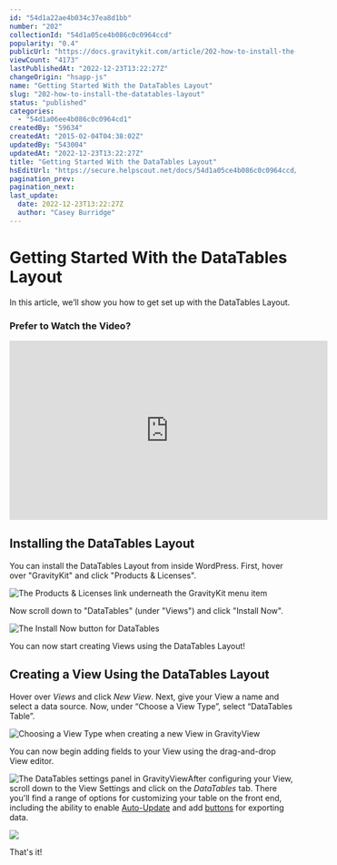 ```yaml
---
id: "54d1a22ae4b034c37ea8d1bb"
number: "202"
collectionId: "54d1a05ce4b086c0c0964ccd"
popularity: "0.4"
publicUrl: "https://docs.gravitykit.com/article/202-how-to-install-the-datatables-layout"
viewCount: "4173"
lastPublishedAt: "2022-12-23T13:22:27Z"
changeOrigin: "hsapp-js"
name: "Getting Started With the DataTables Layout"
slug: "202-how-to-install-the-datatables-layout"
status: "published"
categories: 
  - "54d1a06ee4b086c0c0964cd1"
createdBy: "59634"
createdAt: "2015-02-04T04:38:02Z"
updatedBy: "543004"
updatedAt: "2022-12-23T13:22:27Z"
title: "Getting Started With the DataTables Layout"
hsEditUrl: "https://secure.helpscout.net/docs/54d1a05ce4b086c0c0964ccd/article/54d1a22ae4b034c37ea8d1bb"
pagination_prev: 
pagination_next: 
last_update:
  date: 2022-12-23T13:22:27Z
  author: "Casey Burridge"
---
```


# Getting Started With the DataTables Layout

In this article, we’ll show you how to get set up with the DataTables Layout.

### Prefer to Watch the Video?

<iframe allow="accelerometer; autoplay; clipboard-write; encrypted-media; gyroscope; picture-in-picture" allowfullscreen="" frameborder="0" height="315" src="https://www.youtube.com/embed/dg-x-FQ6KNI" title="YouTube video player" width="560"></iframe>

## Installing the DataTables Layout

You can install the DataTables Layout from inside WordPress. First, hover over "GravityKit" and click "Products &amp; Licenses".

![The Products & Licenses link underneath the GravityKit menu item](https://s3.amazonaws.com/helpscout.net/docs/assets/54c58489e4b051242988532c/images/63a563439ef7901532ad2a8c/file-7ZM2RnkKU3.png)

Now scroll down to "DataTables" (under "Views") and click "Install Now".

![The Install Now button for DataTables](https://s3.amazonaws.com/helpscout.net/docs/assets/54c58489e4b051242988532c/images/63a565c49cef114e6cd20430/file-o79I3Ef3pH.png)

You can now start creating Views using the DataTables Layout!

## Creating a View Using the DataTables Layout

Hover over *Views* and click *New View*. Next, give your View a name and select a data source. Now, under “Choose a View Type”, select “DataTables Table”.

![Choosing a View Type when creating a new View in GravityView](https://s3.amazonaws.com/helpscout.net/docs/assets/54c58489e4b051242988532c/images/623b30c7c1688a6d26a788f3/file-ueUAlqbpMK.png)

You can now begin adding fields to your View using the drag-and-drop View editor.

![The DataTables settings panel in GravityView](https://s3.amazonaws.com/helpscout.net/docs/assets/54c58489e4b051242988532c/images/623b335cc1e53608cf9ebcea/file-4C1HRaQCEW.png)After configuring your View, scroll down to the View Settings and click on the *DataTables* tab. There you'll find a range of options for customizing your table on the front end, including the ability to enable [Auto-Update](https://docs.gravitykit.com/article/821-enable-auto-update-datatables-setting) and add [buttons](https://docs.gravitykit.com/article/710-datatables-buttons) for exporting data.

![](https://s3.amazonaws.com/helpscout.net/docs/assets/54c58489e4b051242988532c/images/623b33e3c1e53608cf9ebcf4/file-XxOPSUEl5y.png)

That's it!